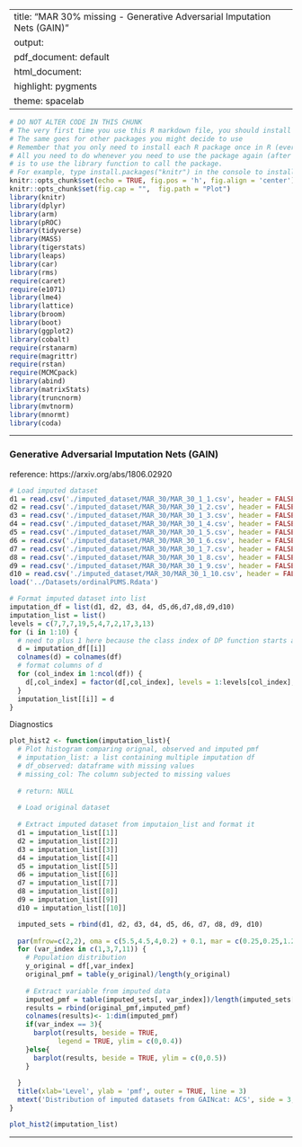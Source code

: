 
---
title: "MAR 30% missing - Generative Adversarial Imputation Nets (GAIN)"
output:
  pdf_document: default
  html_document:
    highlight: pygments
    theme: spacelab
---

```r
# DO NOT ALTER CODE IN THIS CHUNK
# The very first time you use this R markdown file, you should install each of the packages below.
# The same goes for other packages you might decide to use
# Remember that you only need to install each R package once in R (ever -- unless you change computers).
# All you need to do whenever you need to use the package again (after restarting the R session),
# is to use the library function to call the package.
# For example, type install.packages("knitr") in the console to install the knitr package. 
knitr::opts_chunk$set(echo = TRUE, fig.pos = 'h', fig.align = 'center')
knitr::opts_chunk$set(fig.cap = "",  fig.path = "Plot")
library(knitr)
library(dplyr)
library(arm)
library(pROC)
library(tidyverse)
library(MASS)
library(tigerstats)
library(leaps)
library(car)
library(rms)
require(caret)
require(e1071)
library(lme4) 
library(lattice)
library(broom)
library(boot)
library(ggplot2)
library(cobalt)
require(rstanarm)
require(magrittr)
require(rstan)
require(MCMCpack)
library(abind)
library(matrixStats)
library(truncnorm)
library(mvtnorm)
library(mnormt)
library(coda)
```

* * *


### Generative Adversarial Imputation Nets (GAIN)

reference: https://arxiv.org/abs/1806.02920

```r
# Load imputed dataset
d1 = read.csv('./imputed_dataset/MAR_30/MAR_30_1_1.csv', header = FALSE, sep = ',')
d2 = read.csv('./imputed_dataset/MAR_30/MAR_30_1_2.csv', header = FALSE, sep = ',')
d3 = read.csv('./imputed_dataset/MAR_30/MAR_30_1_3.csv', header = FALSE, sep = ',')
d4 = read.csv('./imputed_dataset/MAR_30/MAR_30_1_4.csv', header = FALSE, sep = ',')
d5 = read.csv('./imputed_dataset/MAR_30/MAR_30_1_5.csv', header = FALSE, sep = ',')
d6 = read.csv('./imputed_dataset/MAR_30/MAR_30_1_6.csv', header = FALSE, sep = ',')
d7 = read.csv('./imputed_dataset/MAR_30/MAR_30_1_7.csv', header = FALSE, sep = ',')
d8 = read.csv('./imputed_dataset/MAR_30/MAR_30_1_8.csv', header = FALSE, sep = ',')
d9 = read.csv('./imputed_dataset/MAR_30/MAR_30_1_9.csv', header = FALSE, sep = ',')
d10 = read.csv('./imputed_dataset/MAR_30/MAR_30_1_10.csv', header = FALSE, sep = ',')
load('../Datasets/ordinalPUMS.Rdata')
```

```r
# Format imputed dataset into list
imputation_df = list(d1, d2, d3, d4, d5,d6,d7,d8,d9,d10)
imputation_list = list()
levels = c(7,7,7,19,5,4,7,2,17,3,13)
for (i in 1:10) {
  # need to plus 1 here because the class index of DP function starts at 0
  d = imputation_df[[i]]
  colnames(d) = colnames(df)
  # format columns of d
  for (col_index in 1:ncol(df)) {
    d[,col_index] = factor(d[,col_index], levels = 1:levels[col_index], ordered = TRUE)
  }
  imputation_list[[i]] = d
}
```

Diagnostics

```r
plot_hist2 <- function(imputation_list){
  # Plot histogram comparing orignal, observed and imputed pmf
  # imputation_list: a list containing multiple imputation df
  # df_observed: dataframe with missing values
  # missing_col: The column subjected to missing values
  
  # return: NULL
  
  # Load original dataset
  
  # Extract imputed dataset from imputaion_list and format it
  d1 = imputation_list[[1]]
  d2 = imputation_list[[2]]
  d3 = imputation_list[[3]]
  d4 = imputation_list[[4]]
  d5 = imputation_list[[5]]
  d6 = imputation_list[[6]]
  d7 = imputation_list[[7]]
  d8 = imputation_list[[8]]
  d9 = imputation_list[[9]]
  d10 = imputation_list[[10]]

  imputed_sets = rbind(d1, d2, d3, d4, d5, d6, d7, d8, d9, d10)
  
  par(mfrow=c(2,2), oma = c(5.5,4.5,4,0.2) + 0.1, mar = c(0.25,0.25,1.25,1.25) + 0.1, cex = 1.5, cex.axis = 0.8)
  for (var_index in c(1,3,7,11)) {
    # Population distribution
    y_original = df[,var_index]
    original_pmf = table(y_original)/length(y_original)
    
    # Extract variable from imputed data
    imputed_pmf = table(imputed_sets[, var_index])/length(imputed_sets[, var_index])
    results = rbind(original_pmf,imputed_pmf)
    colnames(results)<- 1:dim(imputed_pmf)
    if(var_index == 3){
      barplot(results, beside = TRUE, 
            legend = TRUE, ylim = c(0,0.4))
    }else{
      barplot(results, beside = TRUE, ylim = c(0,0.5))
    }
    
  }
  title(xlab='Level', ylab = 'pmf', outer = TRUE, line = 3)
  mtext('Distribution of imputed datasets from GAINcat: ACS', side = 3, outer=TRUE, cex = 1.75, line = 1.5)
}
```

```r
plot_hist2(imputation_list)
```


* * *



